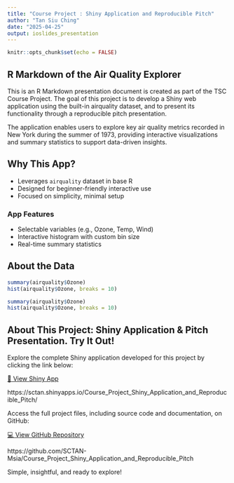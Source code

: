 ---
title: "Course Project : Shiny Application and Reproducible Pitch"
author: "Tan Siu Ching"
date: "2025-04-25"
output: ioslides_presentation
---

```{r setup, include=FALSE}
knitr::opts_chunk$set(echo = FALSE)
```

## R Markdown of the Air Quality Explorer
This is an R Markdown presentation document is created as part of the TSC Course Project. The goal of this project is to develop a Shiny web application using the built-in airquality dataset, and to present its functionality through a reproducible pitch presentation. 

The application enables users to explore key air quality metrics recorded in New York during the summer of 1973, providing interactive visualizations and summary statistics to support data-driven insights.

## **Why This App?**

- Leverages `airquality` dataset in base R
- Designed for beginner-friendly interactive use
- Focused on simplicity, minimal setup

### **App Features**

- Selectable variables (e.g., Ozone, Temp, Wind)
- Interactive histogram with custom bin size
- Real-time summary statistics

## About the Data 
```r
summary(airquality$Ozone)
hist(airquality$Ozone, breaks = 10)
```
```{r}
summary(airquality$Ozone)
hist(airquality$Ozone, breaks = 10)
```

## About This Project: Shiny Application & Pitch Presentation. Try It Out!

Explore the complete Shiny application developed for this project by clicking the link below:

[🔗 View Shiny App](https://sctan.shinyapps.io/Course_Project_Shiny_Application_and_Reproducible_Pitch/)

https://sctan.shinyapps.io/Course_Project_Shiny_Application_and_Reproducible_Pitch/

Access the full project files, including source code and documentation, on GitHub:

[💻 View GitHub Repository](https://github.com/SCTAN-Msia/Course_Project_Shiny_Application_and_Reproducible_Pitch)

https://github.com/SCTAN-Msia/Course_Project_Shiny_Application_and_Reproducible_Pitch

Simple, insightful, and ready to explore!

